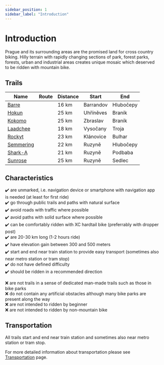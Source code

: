 ```yaml
---
sidebar_position: 1
sidebar_label: "Introduction"
---
```


# Introduction

Prague and its surrounding areas are the promised land for cross country biking.
Hilly terrain with rapidly changing sections of park, forest parks, forests, urban and industrial areas creates unique mosaic which deserved to be ridden with mountain bike.

## Trails

| Name | Route | Distance | Start | End |
| --- | --- | --- | --- | --- |
| [Barre](trails/barre) | <TrailRouteLink id="barre"></TrailRouteLink> | 16 km | Barrandov | Hlubočepy |
| [Hokun](trails/hokun) | <TrailRouteLink id="hokun"></TrailRouteLink> | 25 km | Uhříněves | Braník |
| [Kokomo](trails/kokomo) | <TrailRouteLink id="kokomo"></TrailRouteLink> | 25 km | Zbraslav | Braník |
| [Laadchee](trails/laadchee) | <TrailRouteLink id="laadchee"></TrailRouteLink> | 18 km | Vysočany | Troja |
| [Rockyt](trails/rockyt) | <TrailRouteLink id="rockyt"></TrailRouteLink> | 23 km | Klánovice | Bulhar |
| [Semmering](trails/semmering) | <TrailRouteLink id="semmering"></TrailRouteLink> | 22 km | Ruzyně | Hlubočepy |
| [Shark-A](trails/shark-a) | <TrailRouteLink id="shark-a"></TrailRouteLink> | 21 km | Ruzyně | Podbaba |
| [Sunrose](trails/sunrose) | <TrailRouteLink id="sunrose"></TrailRouteLink> | 25 km | Ruzyně | Sedlec |

## Characteristics

✔️ are unmarked, i.e. navigation device or smartphone with navigation app is needed (at least for first ride) <br />
✔️ go through public trails and paths with natural surface <br />
✔️ avoid roads with traffic where possible <br />
✔️ avoid paths with solid surface where possible <br />
✔️ can be comfortably ridden with XC hardtail bike (preferrably with dropper post) <br />
✔️ are 20-30 km long (1-2 hours ride) <br />
✔️ have elevation gain between 300 and 500 meters <br />
✔️ start and end near train station to provide easy transport (sometimes also near metro station or tram stop) <br />
✔️ do not have defined difficulty <br />
✔️ should be ridden in a recommended direction

❌ are not trails in a sense of dedicated man-made trails such as those in bike parks <br />
❌ do not contain any artificial obstacles although many bike parks are present along the way <br />
❌ are not intended to ridden by beginner <br />
❌ are not intended to ridden by non-mountain bike <br />

## Transportation

All trails start and end near train station and sometimes also near metro station or tram stop.

For more detailed information about transportation please see [Transportation](../transportation/overview) page.
